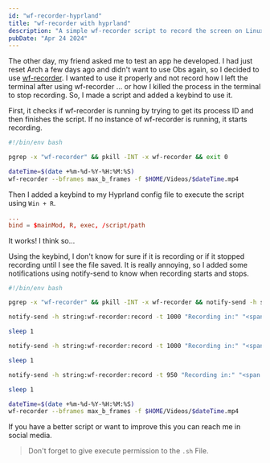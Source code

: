 ```yaml
---
id: "wf-recorder-hyprland"
title: "wf-recorder with hyprland"
description: "A simple wf-recorder script to record the screen on Linux, with a keybind for Hyprland."
pubDate: "Apr 24 2024"
---
```


The other day, my friend asked me to test an app he developed. I had just reset Arch a few days ago and didn't want to use Obs again, so I decided to use [wf-recorder](https://github.com/ammen99/wf-recorder). I wanted to use it properly and not record how I left the terminal after using wf-recorder ... or how I killed the process in the terminal to stop recording. So, I made a script and added a keybind to use it.

First, it checks if wf-recorder is running by trying to get its process ID and then finishes the script. If no instance of wf-recorder is running, it starts recording.

```bash
#!/bin/env bash

pgrep -x "wf-recorder" && pkill -INT -x wf-recorder && exit 0

dateTime=$(date +%m-%d-%Y-%H:%M:%S)
wf-recorder --bframes max_b_frames -f $HOME/Videos/$dateTime.mp4
```

Then I added a keybind to my Hyprland config file to execute the script using `Win + R`.

```conf
...
bind = $mainMod, R, exec, /script/path
```

It works! I think so...

Using the keybind, I don't know for sure if it is recording or if it stopped recording until I see the file saved. It is really annoying, so I added some notifications using notify-send to know when recording starts and stops.

```bash
#!/bin/env bash

pgrep -x "wf-recorder" && pkill -INT -x wf-recorder && notify-send -h string:wf-recorder:record -t 1000 "Finished Recording" && exit 0

notify-send -h string:wf-recorder:record -t 1000 "Recording in:" "<span color='#90a4f4' font='26px'><i><b>3</b></i></span>"

sleep 1

notify-send -h string:wf-recorder:record -t 1000 "Recording in:" "<span color='#90a4f4' font='26px'><i><b>2</b></i></span>"

sleep 1

notify-send -h string:wf-recorder:record -t 950 "Recording in:" "<span color='#90a4f4' font='26px'><i><b>1</b></i></span>"

sleep 1

dateTime=$(date +%m-%d-%Y-%H:%M:%S)
wf-recorder --bframes max_b_frames -f $HOME/Videos/$dateTime.mp4
```

If you have a better script or want to improve this you can reach me in social media.

> Don't forget to give execute permission to the `.sh` File.
